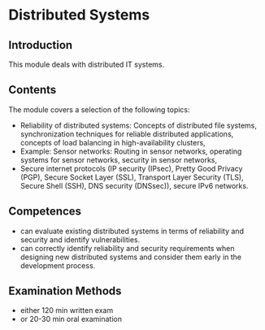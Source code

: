 # Distributed Systems

## Introduction

This module deals with distributed IT systems.


## Contents

The module covers a selection of the following topics:

- Reliability of distributed systems: Concepts of distributed file systems, synchronization techniques for reliable distributed applications, concepts of load balancing in high-availability clusters,
- Example: Sensor networks: Routing in sensor networks, operating systems for sensor networks, security in sensor networks,
- Secure internet protocols (IP security (IPsec), Pretty Good Privacy (PGP), Secure Socket Layer (SSL), Transport Layer Security (TLS), Secure Shell (SSH), DNS security (DNSsec)), secure IPv6 networks.


## Competences

- can evaluate existing distributed systems in terms of reliability and security and identify vulnerabilities.
- can correctly identify reliability and security requirements when designing new distributed systems and consider them early in the development process.


## Examination Methods

- either 120 min written exam
- or 20-30 min oral examination